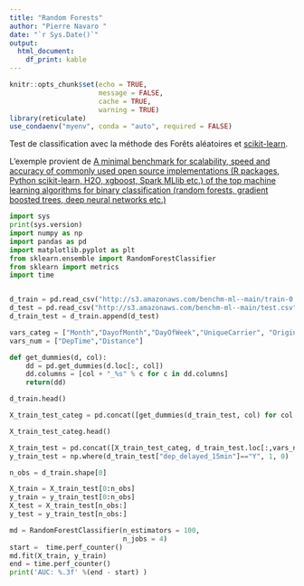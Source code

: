 ```yaml
---
title: "Random Forests"
author: "Pierre Navaro "
date: "`r Sys.Date()`"
output: 
  html_document:
    df_print: kable
---
```


```r
knitr::opts_chunk$set(echo = TRUE, 
                      message = FALSE, 
                      cache = TRUE, 
                      warning = TRUE)
library(reticulate)
use_condaenv("myenv", conda = "auto", required = FALSE)
```




Test de classification avec la méthode des Forêts aléatoires et
[scikit-learn](https://scikit-learn.org/stable/modules/generated/sklearn.ensemble.RandomForestClassifier.html).

L'exemple provient de
[A minimal benchmark for scalability, speed and accuracy of commonly used open source implementations (R packages, Python scikit-learn, H2O, xgboost, Spark MLlib etc.) of the top machine learning algorithms for binary classification (random forests, gradient boosted trees, deep neural networks etc.)](https://github.com/szilard/benchm-ml)

```python
import sys
print(sys.version)
import numpy as np
import pandas as pd
import matplotlib.pyplot as plt
from sklearn.ensemble import RandomForestClassifier
from sklearn import metrics
import time


d_train = pd.read_csv("http://s3.amazonaws.com/benchm-ml--main/train-0.1m.csv")
d_test = pd.read_csv("http://s3.amazonaws.com/benchm-ml--main/test.csv")
d_train_test = d_train.append(d_test)

vars_categ = ["Month","DayofMonth","DayOfWeek","UniqueCarrier", "Origin", "Dest"]
vars_num = ["DepTime","Distance"]

def get_dummies(d, col):
    dd = pd.get_dummies(d.loc[:, col])
    dd.columns = [col + "_%s" % c for c in dd.columns]
    return(dd)
```

```python
d_train.head()
```

```python
X_train_test_categ = pd.concat([get_dummies(d_train_test, col) for col in vars_categ], axis = 1)
```


```python
X_train_test_categ.head()
```


```python

X_train_test = pd.concat([X_train_test_categ, d_train_test.loc[:,vars_num]], axis = 1)
y_train_test = np.where(d_train_test["dep_delayed_15min"]=="Y", 1, 0)

n_obs = d_train.shape[0]

X_train = X_train_test[0:n_obs]
y_train = y_train_test[0:n_obs]
X_test = X_train_test[n_obs:]
y_test = y_train_test[n_obs:]

md = RandomForestClassifier(n_estimators = 100,
                            n_jobs = 4)
start =  time.perf_counter()
md.fit(X_train, y_train)
end = time.perf_counter()
print('AUC: %.3f' %(end - start) )
```

<!-- ```{python}
<!-- start =  time.perf_counter()
<!-- phat = md.predict_proba(X_test)[:,1]
<!-- end = time.perf_counter()
<!-- print('AUC: %.3f' %(end - start) )

<!-- auc = metrics.roc_auc_score(y_test, phat) -->
<!-- print('AUC: %.3f' % auc) -->

<!-- fpr, tpr, thresholds = metrics.roc_curve(y_test, phat) -->
<!-- pyplot.plot([0, 1], [0, 1], linestyle='--') -->
<!-- ``` -->

